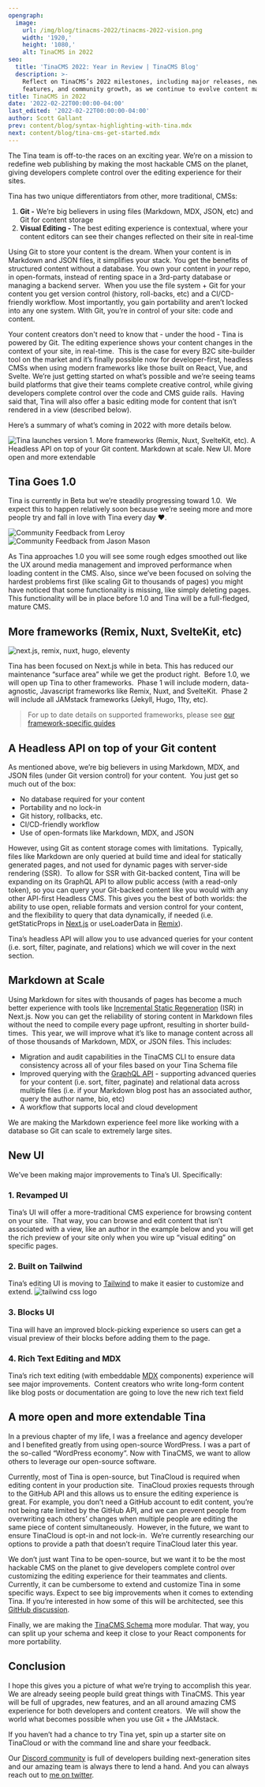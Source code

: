 ```yaml
---
opengraph:
  image:
    url: /img/blog/tinacms-2022/tinacms-2022-vision.png
    width: '1920,'
    height: '1080,'
    alt: TinaCMS in 2022
seo:
  title: 'TinaCMS 2022: Year in Review | TinaCMS Blog'
  description: >-
    Reflect on TinaCMS’s 2022 milestones, including major releases, new
    features, and community growth, as we continue to evolve content management.
title: TinaCMS in 2022
date: '2022-02-22T00:00:00-04:00'
last_edited: '2022-02-22T00:00:00-04:00'
author: Scott Gallant
prev: content/blog/syntax-highlighting-with-tina.mdx
next: content/blog/tina-cms-get-started.mdx
---
```


The Tina team is off-to-the races on an exciting year. We’re on a mission to redefine web publishing by making the most hackable CMS on the planet, giving developers complete control over the editing experience for their sites.

Tina has two unique differentiators from other, more traditional, CMSs:

1. **Git -** We’re big believers in using files (Markdown, MDX, JSON, etc) and Git for content storage
2. **Visual Editing -** The best editing experience is contextual, where your content editors can see their changes reflected on their site in real-time

Using Git to store your content is the dream. When your content is in Markdown and JSON files, it simplifies your stack. You get the benefits of structured content without a database. You own your content in *your* repo, in open-formats, instead of renting space in a 3rd-party database or managing a backend server.  When you use the file system + Git for your content you get version control (history, roll-backs, etc) and a CI/CD-friendly workflow. Most importantly, you gain portability and aren’t locked into any one system. With Git, you’re in control of your site: code and content.

Your content creators don't need to know that - under the hood - Tina is powered by Git. The editing experience shows your content changes in the context of your site, in real-time.  This is the case for every B2C site-builder tool on the market and it’s finally possible now for developer-first, headless CMSs when using modern frameworks like those built on React, Vue, and Svelte. We’re just getting started on what’s possible and we’re seeing teams build platforms that give their teams complete creative control, while giving developers complete control over the code and CMS guide rails.  Having said that, Tina will also offer a basic editing mode for content that isn’t rendered in a view (described below).

Here’s a summary of what’s coming in 2022 with more details below.

![Tina launches version 1. More frameworks (Remix, Nuxt, SvelteKit, etc). A Headless API on top of your Git content. Markdown at scale. New UI. More open and more extendable](/img/blog/tinacms-2022/tinacms-2022-vision.png)

## Tina Goes 1.0

Tina is currently in Beta but we’re steadily progressing toward 1.0.  We expect this to happen relatively soon because we’re seeing more and more people try and fall in love with Tina every day ❤️.

![Community Feedback from Leroy](/img/blog/tinacms-2022/tinacms-community-feedback-leroy.png)
![Community Feedback from Jason Mason](/img/blog/tinacms-2022/tinacms-community-feedback-jason.png)

As Tina approaches 1.0 you will see some rough edges smoothed out like the UX around media management and improved performance when loading content in the CMS. Also, since we’ve been focused on solving the hardest problems first (like scaling Git to thousands of pages) you might have noticed that some functionality is missing, like simply deleting pages.  This functionality will be in place before 1.0 and Tina will be a full-fledged, mature CMS.

## More frameworks (Remix, Nuxt, SvelteKit, etc)

![next.js, remix, nuxt, hugo, eleventy](/img/blog/tinacms-2022/SSG-logos.png)

Tina has been focused on Next.js while in beta. This has reduced our maintenance “surface area” while we get the product right.  Before 1.0, we will open up Tina to other frameworks.  Phase 1 will include modern, data-agnostic, Javascript frameworks like Remix, Nuxt, and SvelteKit.  Phase 2 will include all JAMstack frameworks (Jekyll, Hugo, 11ty, etc).

> For up to date details on supported frameworks, please see [our framework-specific guides]()

## A Headless API on top of your Git content

As mentioned above, we’re big believers in using Markdown, MDX, and JSON files (under Git version control) for your content.  You just get so much out of the box:

* No database required for your content
* Portability and no lock-in
* Git history, rollbacks, etc.
* CI/CD-friendly workflow
* Use of open-formats like Markdown, MDX, and JSON

However, using Git as content storage comes with limitations.  Typically, files like Markdown are only queried at build time and ideal for statically generated pages, and not used for dynamic pages with server-side rendering (SSR).  To allow for SSR with Git-backed content, Tina will be expanding on its GraphQL API to allow public access (with a read-only token), so you can query your Git-backed content like you would with any other API-first Headless CMS. This gives you the best of both worlds: the ability to use open, reliable formats and version control for your content, and the flexibility to query that data dynamically, if needed (i.e. getStaticProps in [Next.js](https://nextjs.org/) or useLoaderData in [Remix](https://remix.run/)).

Tina’s headless API will allow you to use advanced queries for your content (i.e. sort, filter, paginate, and relations) which we will cover in the next section.

## Markdown at Scale

Using Markdown for sites with thousands of pages has become a much better experience with tools like [Incremental Static Regeneration](https://nextjs.org/docs/basic-features/data-fetching/incremental-static-regeneration) (ISR) in Next.js. Now you can get the reliability of storing content in Markdown files without the need to compile every page upfront, resulting in shorter build-times.  This year, we will improve what it’s like to manage content across all of those thousands of Markdown, MDX, or JSON files. This includes:

* Migration and audit capabilities in the TinaCMS CLI to ensure data consistency across all of your files based on your Tina Schema file
* Improved querying with the [GraphQL API](https://tina.io/docs/graphql/overview/) - supporting advanced queries for your content (i.e. sort, filter, paginate) and relational data across multiple files (i.e. if your Markdown blog post has an associated author, query the author name, bio, etc)
* A workflow that supports local and cloud development

We are making the Markdown experience feel more like working with a database so Git can scale to extremely large sites.

## New UI

We’ve been making major improvements to Tina’s UI. Specifically:

### 1. Revamped UI

Tina’s UI will offer a more-traditional CMS experience for browsing content on your site.  That way, you can browse and edit content that isn’t associated with a view, like an author in the example below and you will get the rich preview of your site only when you wire up “visual editing” on specific pages.

<Youtube embedSrc="https://youtube.com/embed/GMe8F7vyUa0" />

### 2. Built on Tailwind

Tina’s editing UI is moving to [Tailwind](https://tailwindcss.com/) to make it easier to customize and extend. ![tailwind css logo](/img/blog/tinacms-2022/tailwindcss.jpg)

### 3. Blocks UI

Tina will have an improved block-picking experience so users can get a visual preview of their blocks before adding them to the page.

<Youtube embedSrc="https://youtube.com/embed/iiJo8mBE9Oo" />

### 4. Rich Text Editing and MDX

Tina’s rich text editing (with embeddable [MDX](https://mdxjs.com/) components) experience will see major improvements.  Content creators who write long-form content like blog posts or documentation are going to love the new rich text field

<Youtube embedSrc="https://youtube.com/embed/rZG_HxT-2Bc" />

## A more open and more extendable Tina

In a previous chapter of my life, I was a freelance and agency developer and I benefited greatly from using open-source WordPress. I was a part of the so-called “WordPress economy”. Now with TinaCMS, we want to allow others to leverage our open-source software.

Currently, most of Tina is open-source, but TinaCloud is required when editing content in your production site.  TinaCloud proxies requests through to the GitHub API and this allows us to ensure the editing experience is great. For example, you don’t need a GitHub account to edit content, you’re not being rate limited by the GitHub API, and we can prevent people from overwriting each others’ changes when multiple people are editing the same piece of content simultaneously.  However, in the future, we want to ensure TinaCloud is opt-in and not lock-in.  We’re currently researching our options to provide a path that doesn’t require TinaCloud later this year.

We don’t just want Tina to be open-source, but we want it to be the most hackable CMS on the planet to give developers complete control over customizing the editing experience for their teammates and clients.  Currently, it can be cumbersome to extend and customize Tina in some specific ways. Expect to see big improvements when it comes to extending Tina. If you’re interested in how some of this will be architected, see this [GitHub discussion](https://github.com/tinacms/tinacms/discussions/2402).

Finally, we are making the [TinaCMS Schema](https://tina.io/docs/schema/) more modular. That way, you can split up your schema and keep it close to your React components for more portability.

## Conclusion

I hope this gives you a picture of what we’re trying to accomplish this year.  We are already seeing people build great things with TinaCMS. This year will be full of upgrades, new features, and an all around amazing CMS experience for both developers and content creators.  We will show the world what becomes possible when you use Git + the JAMstack.

If you haven’t had a chance to try Tina yet, spin up a starter site on TinaCloud or with the command line and share your feedback.

<CreateAppCta ctaText="Try a starter" cliText="npx create-tina-app@latest" />

Our [Discord community](https://discord.com/invite/zumN63Ybpf) is full of developers building next-generation sites and our amazing team is always there to lend a hand. And you can always reach out to [me on twitter](https://twitter.com/scottgallant).
